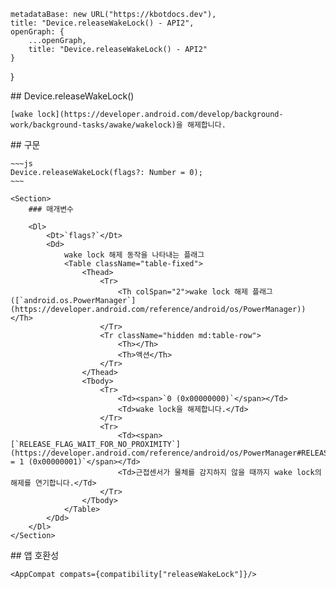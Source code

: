 
    metadataBase: new URL("https://kbotdocs.dev"),
    title: "Device.releaseWakeLock() - API2",
    openGraph: {
        ...openGraph,
        title: "Device.releaseWakeLock() - API2"
    }
}

<Section>
    ## Device.releaseWakeLock()

    [wake lock](https://developer.android.com/develop/background-work/background-tasks/awake/wakelock)을 해제합니다.
</Section>
<Section>
    ## 구문

    ~~~js
    Device.releaseWakeLock(flags?: Number = 0);
    ~~~

    <Section>
        ### 매개변수

        <Dl>
            <Dt>`flags?`</Dt>
            <Dd>
                wake lock 해제 동작을 나타내는 플래그
                <Table className="table-fixed">
                    <Thead>
                        <Tr>
                            <Th colSpan="2">wake lock 해제 플래그 ([`android.os.PowerManager`](https://developer.android.com/reference/android/os/PowerManager))</Th>
                        </Tr>
                        <Tr className="hidden md:table-row">
                            <Th></Th>
                            <Th>액션</Th>
                        </Tr>
                    </Thead>
                    <Tbody>
                        <Tr>
                            <Td><span>`0 (0x00000000)`</span></Td>
                            <Td>wake lock을 해제합니다.</Td>
                        </Tr>
                        <Tr>
                            <Td><span>[`RELEASE_FLAG_WAIT_FOR_NO_PROXIMITY`](https://developer.android.com/reference/android/os/PowerManager#RELEASE_FLAG_WAIT_FOR_NO_PROXIMITY)` = 1 (0x00000001)`</span></Td>
                            <Td>근접센서가 물체를 감지하지 않을 때까지 wake lock의 해제를 연기합니다.</Td>
                        </Tr>
                    </Tbody>
                </Table>
            </Dd>
        </Dl>
    </Section>
</Section>
<Section>
    ## 앱 호환성

    <AppCompat compats={compatibility["releaseWakeLock"]}/>
</Section>